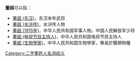 '''董超'''可以指：
* [[董超_(东汉)|董超 (东汉)]]，东汉末年武将
* [[董超与薛霸|董超 (水浒传)]]，水浒传人物
* [[董超_(1915年)|董超 (1915年)]]，中华人民共和国军事人物，中国人民解放军少将
* [[董超_(电视节目主持人)|董超 (电视节目主持人)]]，中华人民共和国电视节目主持人
* [[董超_(生物學家)|董超 (生物學家)]]，中华人民共和国生物學家，專長於蟹類物種

{{disambig}}

[[Category:二字董姓人名消歧义|Category:二字董姓人名消歧义]]